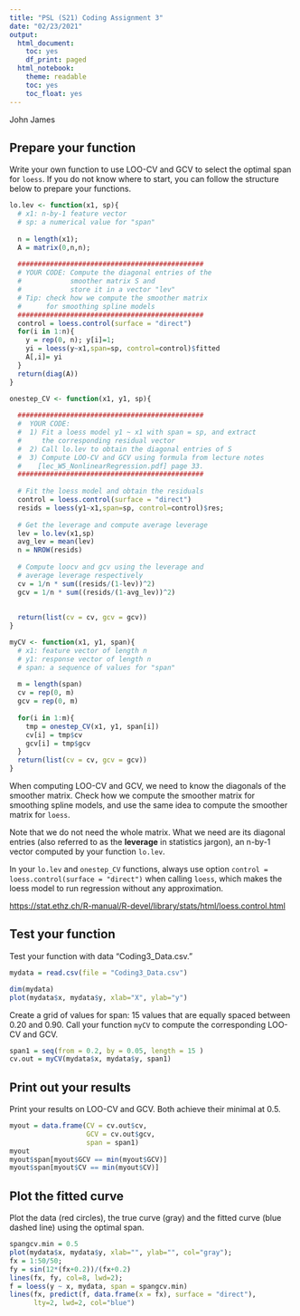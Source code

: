 ```yaml
---
title: "PSL (S21) Coding Assignment 3"
date: "02/23/2021"
output:
  html_document:
    toc: yes
    df_print: paged
  html_notebook:
    theme: readable
    toc: yes
    toc_float: yes
---
```

John James

## Prepare your function

Write your own function to use LOO-CV and GCV to select the optimal span for `loess`. If you do not know where to start, you can follow the structure below to prepare your functions. 


```r
lo.lev <- function(x1, sp){
  # x1: n-by-1 feature vector
  # sp: a numerical value for "span"
  
  n = length(x1);
  A = matrix(0,n,n);
  
  ##############################################
  # YOUR CODE: Compute the diagonal entries of the 
  #            smoother matrix S and 
  #            store it in a vector "lev"
  # Tip: check how we compute the smoother matrix
  #      for smoothing spline models
  ##############################################
  control = loess.control(surface = "direct")
  for(i in 1:n){
    y = rep(0, n); y[i]=1;
    yi = loess(y~x1,span=sp, control=control)$fitted
    A[,i]= yi
  }
  return(diag(A))
}

onestep_CV <- function(x1, y1, sp){
  
  ##############################################
  #  YOUR CODE: 
  #  1) Fit a loess model y1 ~ x1 with span = sp, and extract 
  #     the corresponding residual vector
  #  2) Call lo.lev to obtain the diagonal entries of S
  #  3) Compute LOO-CV and GCV using formula from lecture notes
  #    [lec_W5_NonlinearRegression.pdf] page 33. 
  ##############################################
  
  # Fit the loess model and obtain the residuals
  control = loess.control(surface = "direct")
  resids = loess(y1~x1,span=sp, control=control)$res;
  
  # Get the leverage and compute average leverage
  lev = lo.lev(x1,sp) 
  avg_lev = mean(lev)
  n = NROW(resids)
  
  # Compute loocv and gcv using the leverage and 
  # average leverage respectively
  cv = 1/n * sum((resids/(1-lev))^2)
  gcv = 1/n * sum((resids/(1-avg_lev))^2)
  
  
  return(list(cv = cv, gcv = gcv))
}

myCV <- function(x1, y1, span){
  # x1: feature vector of length n
  # y1: response vector of length n
  # span: a sequence of values for "span"
  
  m = length(span)
  cv = rep(0, m)
  gcv = rep(0, m)
  
  for(i in 1:m){
    tmp = onestep_CV(x1, y1, span[i])
    cv[i] = tmp$cv
    gcv[i] = tmp$gcv
  }
  return(list(cv = cv, gcv = gcv))
}
```

When computing LOO-CV and GCV, we need to know the diagonals of the smoother matrix. Check how we compute the smoother matrix for smoothing spline models, and use the same idea to compute the smoother matrix for `loess`. 

Note that we do not need the whole matrix. What we need are its diagonal entries (also referred to as the **leverage** in statistics jargon), an n-by-1 vector computed by your function `lo.lev`.

In your `lo.lev` and `onestep_CV` functions, always use option `control = loess.control(surface = "direct")` when calling `loess`, which makes the loess model to run regression without any approximation.

[https://stat.ethz.ch/R-manual/R-devel/library/stats/html/loess.control.html](https://stat.ethz.ch/R-manual/R-devel/library/stats/html/loess.control.html)


## Test your function

Test your function with data "Coding3_Data.csv."

```r
mydata = read.csv(file = "Coding3_Data.csv")
```

```r
dim(mydata)
plot(mydata$x, mydata$y, xlab="X", ylab="y")
```

Create a grid of values for span: 15 values that are equally spaced between 0.20 and 0.90. Call your function `myCV` to compute the corresponding LOO-CV and GCV.

```r
span1 = seq(from = 0.2, by = 0.05, length = 15 )
cv.out = myCV(mydata$x, mydata$y, span1)
```

## Print out your results

Print your results on LOO-CV and GCV. Both achieve their minimal at 0.5.

```r
myout = data.frame(CV = cv.out$cv, 
                   GCV = cv.out$gcv, 
                   span = span1)
myout
myout$span[myout$GCV == min(myout$GCV)]
myout$span[myout$CV == min(myout$CV)]
```


## Plot the fitted curve

Plot the data (red circles), the true curve (gray) and the fitted curve (blue dashed line) using the optimal span.

```r
spangcv.min = 0.5
plot(mydata$x, mydata$y, xlab="", ylab="", col="gray");
fx = 1:50/50;
fy = sin(12*(fx+0.2))/(fx+0.2)
lines(fx, fy, col=8, lwd=2);
f = loess(y ~ x, mydata, span = spangcv.min)
lines(fx, predict(f, data.frame(x = fx), surface = "direct"), 
      lty=2, lwd=2, col="blue")
```
